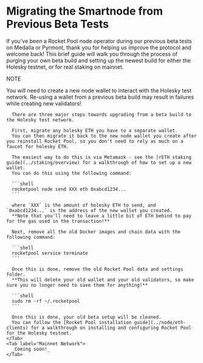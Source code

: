 
# Migrating the Smartnode from Previous Beta Tests

If you've been a Rocket Pool node operator during our previous beta tests on Medalla or Pyrmont, thank you for helping us improve the protocol and welcome back!
This brief guide will walk you through the process of purging your own beta build and setting up the newest build for either the Holesky testnet, or for real staking on mainnet.


<div className="p-3">
  <Tabs>
    <Tab label="Holesky Network">
      <p className="rspress-directive warning">
        <p className="rspress-directive-title">NOTE</p>
        You will need to create a new node wallet to interact with the Holesky test network.
        Re-using a wallet from a previous beta build may result in failures while creating new validators!
      </p>

      There are three major steps towards upgrading from a beta build to the Holesky test network.

      First, migrate any holesky ETH you have to a separate wallet.
      You can then migrate it back to the new node wallet you create after you reinstall Rocket Pool, so you don't need to rely as much on a faucet for holesky ETH.

      The easiest way to do this is via Metamask - see the [rETH staking guide](../staking/overview) for a walkthrough of how to set up a new wallet.
      You can do this using the following command:

      ```shell
      rocketpool node send XXX eth 0xabcd1234...
      ```

      where `XXX` is the amount of holesky ETH to send, and `0xabcd1234...` is the address of the new wallet you created.
      **Note that you'll need to leave a little bit of ETH behind to pay for the gas used in the transaction!**

      Next, remove all the old Docker images and chain data with the following command:

      ```shell
      rocketpool service terminate
      ```

      Once this is done, remove the old Rocket Pool data and settings folder.
      **This will delete your old wallet and your old validators, so make sure you no longer need to save them for anything!**

      ```shell
      sudo rm -rf ~/.rocketpool
      ```

      Once this is done, your old beta setup will be cleaned.
      You can follow the [Rocket Pool installation guide](../node/eth-clients) for a walkthrough on installing and configuring Rocket Pool for the Holesky testnet.
    </Tab>
    <Tab label="Mainnet Network">
      _Coming soon!_
    </Tab>
  </Tabs>
</div>

